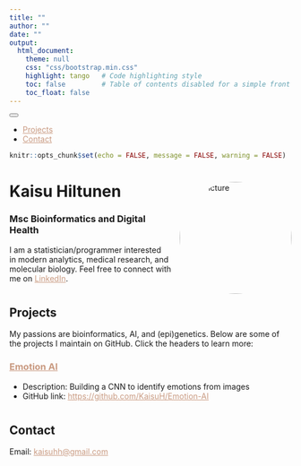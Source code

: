 ```yaml
---
title: ""
author: ""
date: ""
output:
  html_document:
    theme: null
    css: "css/bootstrap.min.css"
    highlight: tango   # Code highlighting style
    toc: false         # Table of contents disabled for a simple front page
    toc_float: false
---
```


```{=html}
<!-- Navigation Menu using Bootstrap Navbar -->
<nav class="navbar navbar-expand-lg navbar-dark bg-dark">
  <button class="navbar-toggler" type="button" data-toggle="collapse" data-target="#navbarNav" 
          aria-controls="navbarNav" aria-expanded="false" aria-label="Toggle navigation">
    <span class="navbar-toggler-icon"></span>
  </button>
  <div class="collapse navbar-collapse" id="navbarNav">
    <ul class="navbar-nav ml-auto">
      <!-- Adjust the href attributes to jump to your sections (requires ID attributes in your content) -->
      <li class="nav-item">
        <a class="nav-link" href="#projects">Projects</a>
      </li>
      <li class="nav-item">
        <a class="nav-link" href="#contact">Contact</a>
      </li>
    </ul>
  </div>
</nav>

```


```r
knitr::opts_chunk$set(echo = FALSE, message = FALSE, warning = FALSE)

```

```{=html}
<style>
  /* Define a class for the circular image with text wrapping */
  .circle-wrap {
    float: right; 
    width: 200px; 
    height: 200px;
    border-radius: 50%; /* Make it circular */
    shape-outside: circle(50%);
    -webkit-shape-outside: circle(50%); /* For Webkit browsers */
    margin-left: 20px; /* Provide space between the image and the text */
    margin-bottom: 20px;
  }
</style>

<style>
  /* Change link color globally */
  a {
    color: #C99A81;  /* Change this to your preferred link color */
  }
  
  /* Optionally, change link hover color */
  a:hover {
    color: #BA3FBA;  /* A darker shade for when hovering */
  }
</style>
```

```{=html}
<div class="container" style="margin-top: 20px;">
  <!-- Section for About -->
  <div id="about" class="row">
    <div class="col-md-12">
      <img src="kuva.jpg" alt="My Picture" class="circle-wrap"/>
      
      <!-- Your main text can be written in Markdown as well -->
      <h1>Kaisu Hiltunen</h1>
      <h3>Msc Bioinformatics and Digital Health</h3>
      <p>
        I am a statistician/programmer interested in modern analytics, medical research, and molecular biology. 
        Feel free to connect with me on <a href="https://www.linkedin.com/in/kaisu-hiltunen/">LinkedIn</a>.
      </p>
    </div>
  </div>

  <!-- Section for Projects -->
  <div id="projects" class="row" style="margin-top: 40px;">
    <div class="col-md-12">
      <h2>Projects</h2>
      <p>
        My passions are bioinformatics, AI, and (epi)genetics. Below are some of the projects I maintain on GitHub. 
        Click the headers to learn more:
      </p>
      <h3><a href="https://kaisuh.github.io/Emotion-AI/">Emotion AI</a></h3>
      <ul>
        <li>Description: Building a CNN to identify emotions from images</li>
        <li>GitHub link: <a href="https://github.com/KaisuH/Emotion-AI">https://github.com/KaisuH/Emotion-AI</a></li>
      </ul>
    </div>
  </div>

  <!-- Optionally, add more sections like Contact, etc. -->
  <div id="contact" class="row" style="margin-top: 40px;">
    <div class="col-md-12">
      <h2>Contact</h2>
      <p>Email: <a href="mailto:kaisuhh@gmail.com">kaisuhh@gmail.com</a></p>
    </div>
  </div>
</div>

```
